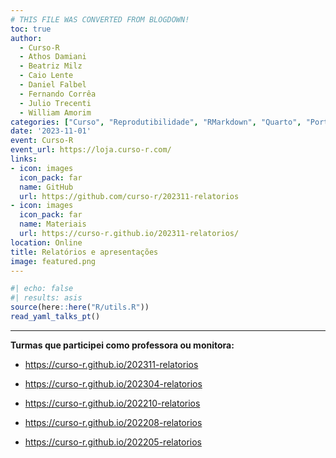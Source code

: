 ```yaml
---
# THIS FILE WAS CONVERTED FROM BLOGDOWN!
toc: true
author: 
  - Curso-R
  - Athos Damiani
  - Beatriz Milz  
  - Caio Lente
  - Daniel Falbel
  - Fernando Corrêa
  - Julio Trecenti
  - William Amorim
categories: ["Curso", "Reprodutibilidade", "RMarkdown", "Quarto", "Português"]
date: '2023-11-01'
event: Curso-R
event_url: https://loja.curso-r.com/
links:
- icon: images
  icon_pack: far
  name: GitHub
  url: https://github.com/curso-r/202311-relatorios
- icon: images
  icon_pack: far
  name: Materiais
  url: https://curso-r.github.io/202311-relatorios/
location: Online
title: Relatórios e apresentações
image: featured.png
---
```


```r
#| echo: false
#| results: asis
source(here::here("R/utils.R"))
read_yaml_talks_pt()
```

------------------------------------------------------------------------

**Turmas que participei como professora ou monitora:**

-   <https://curso-r.github.io/202311-relatorios>

-   <https://curso-r.github.io/202304-relatorios>

-   <https://curso-r.github.io/202210-relatorios>

-   <https://curso-r.github.io/202208-relatorios>

-   <https://curso-r.github.io/202205-relatorios>
